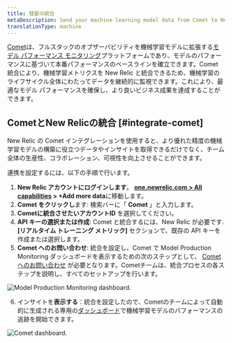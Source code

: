 ```yaml
---
title: 彗星の統合
metaDescription: Send your machine learning model data from Comet to New Relic to understand your model's performance.
translationType: machine
---
```




[Comet](https://www.comet.ml/site/)は、フルスタックのオブザーバビリティを機械学習モデルに拡張する[モデル パフォーマンス モニタリング](/docs/alerts-applied-intelligence/mlops/get-started/intro-mlops/)プラットフォームであり、モデルのパフォーマンスに基づいて本番パフォーマンスのベースラインを確立できます。Comet 統合により、機械学習メトリクスを New Relic と統合できるため、機械学習のライフサイクル全体にわたってデータを継続的に監視できます。これにより、最適なモデル パフォーマンスを確保し、より良いビジネス成果を達成することができます。

## CometとNew Relicの統合 [#integrate-comet]

New Relic の Comet インテグレーションを使用すると、より優れた精度の機械学習モデルの構築に役立つデータやインサイトを取得できるだけでなく、チーム全体の生産性、コラボレーション、可視性を向上させることができます。

連携を設定するには、以下の手順で行います。

1. **New Relic アカウントにログインします**。 **[one.newrelic.com > All capabilities](https://one.newrelic.com/all-capabilities) > +Add more data**に移動します。
2. **Comet をクリックし**ます: 検索バーに「 **Comet** 」と入力します。
3. **Cometに統合させたいアカウントID** を選択してください。
4. **API キーの選択または作成**: Comet と統合するには、New Relic が必要です<InlinePopover type="licenseKey"/>. **\[リアルタイム トレーニング メトリック]** セクションで、既存の API キーを作成または選択します。
5. **Comet へのお問い合わせ**: 統合を設定し、Comet で Model Production Monitoring ダッシュボードを表示するための次のステップとして、 [Comet へのお問い合わせ](mailto:sales@comet.ml) が必要となります。Cometチームは、統合プロセスの各ステップを説明し、すべてのセットアップを行います。

<img
  title="Model Production Monitoring dashboard"
  alt="Model Production Monitoring dashboard."
  src={modelperformancemonitoringCometUI}
/>

6. インサイトを**表示する**：統合を設定したので、Cometのチームによって自動的に生成される専用の[ダッシュボード](/docs/query-your-data/explore-query-data/dashboards/introduction-dashboards/)で機械学習モデルのパフォーマンスの追跡を開始できます。

<img
  title="Comet dashboard"
  alt="Comet dashboard."
  src={modelperformancemonitoringCometDashboardNewRelic}
/>

<InstallFeedback/>